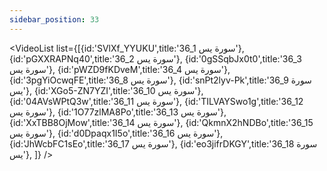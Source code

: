 ```yaml
---
sidebar_position: 33
---
```


<VideoList list={[{id:'SVlXf_YYUKU',title:'36_1 سورة يس'},
{id:'pGXXRAPNq40',title:'36_2 سورة يس'},
{id:'0gSSqbJx0t0',title:'36_3 سورة يس'},
{id:'pWZD9fKDveM',title:'36_4 سورة يس'},
{id:'3pgYiOcwqFE',title:'36_8 سورة يس'},
{id:'snPt2lyv-Pk',title:'36_9 سورة يس'},
{id:'XGo5-ZN7YZI',title:'36_10 سورة يس'},
{id:'04AVsWPtQ3w',title:'36_11 سورة يس'},
{id:'TILVAYSwo1g',title:'36_12 سورة يس'},
{id:'1O77zlMA8Po',title:'36_13 سورة يس'},
{id:'XxTBB8OjMow',title:'36_14 سورة يس'},
{id:'QkmnX2hNDBo',title:'36_15 سورة يس'},
{id:'d0Dpaqx1I5o',title:'36_16 سورة يس'},
{id:'JhWcbFC1sEo',title:'36_17 سورة يس'},
{id:'eo3jifrDKGY',title:'36_18 سورة يس'},
]}
/>
